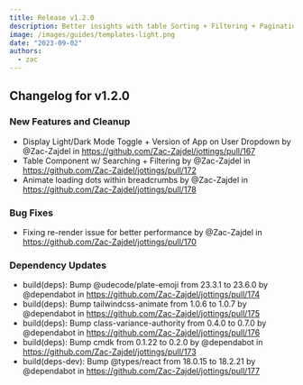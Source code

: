 ```yaml
---
title: Release v1.2.0
description: Better insights with table Sorting + Filtering + Pagination
image: /images/guides/templates-light.png
date: "2023-09-02"
authors:
  - zac
---
```


## Changelog for v1.2.0

### New Features and Cleanup
- Display Light/Dark Mode Toggle + Version of App on User Dropdown by @Zac-Zajdel in https://github.com/Zac-Zajdel/jottings/pull/167
- Table Component w/ Searching + Filtering by @Zac-Zajdel in https://github.com/Zac-Zajdel/jottings/pull/172
- Animate loading dots within breadcrumbs by @Zac-Zajdel in https://github.com/Zac-Zajdel/jottings/pull/178

### Bug Fixes
- Fixing re-render issue for better performance by @Zac-Zajdel in https://github.com/Zac-Zajdel/jottings/pull/170

### Dependency Updates
- build(deps): Bump @udecode/plate-emoji from 23.3.1 to 23.6.0 by @dependabot in https://github.com/Zac-Zajdel/jottings/pull/174
- build(deps): Bump tailwindcss-animate from 1.0.6 to 1.0.7 by @dependabot in https://github.com/Zac-Zajdel/jottings/pull/175
- build(deps): Bump class-variance-authority from 0.4.0 to 0.7.0 by @dependabot in https://github.com/Zac-Zajdel/jottings/pull/176
- build(deps): Bump cmdk from 0.1.22 to 0.2.0 by @dependabot in https://github.com/Zac-Zajdel/jottings/pull/173
- build(deps-dev): Bump @types/react from 18.0.15 to 18.2.21 by @dependabot in https://github.com/Zac-Zajdel/jottings/pull/177
